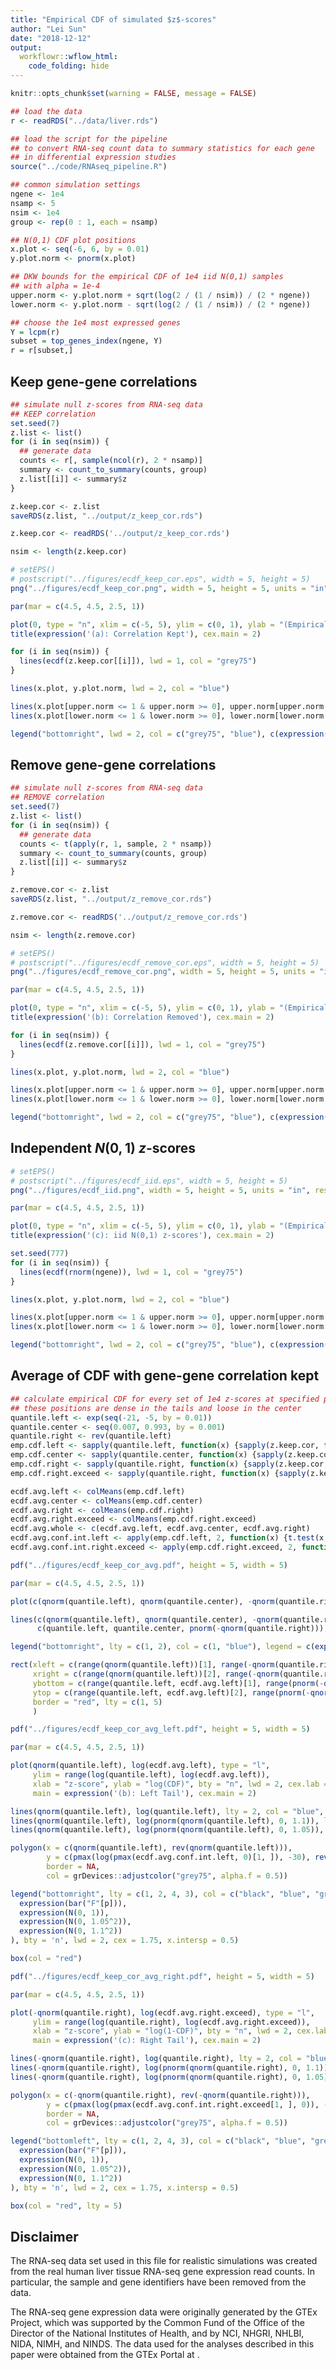 ```yaml
---
title: "Empirical CDF of simulated $z$-scores"
author: "Lei Sun"
date: "2018-12-12"
output:
  workflowr::wflow_html:
    code_folding: hide
---
```


```r
knitr::opts_chunk$set(warning = FALSE, message = FALSE)
```

```r
## load the data
r <- readRDS("../data/liver.rds")
```

```r
## load the script for the pipeline
## to convert RNA-seq count data to summary statistics for each gene
## in differential expression studies
source("../code/RNAseq_pipeline.R")
```

```r
## common simulation settings
ngene <- 1e4
nsamp <- 5
nsim <- 1e4
group <- rep(0 : 1, each = nsamp)

## N(0,1) CDF plot positions
x.plot <- seq(-6, 6, by = 0.01)
y.plot.norm <- pnorm(x.plot)

## DKW bounds for the empirical CDF of 1e4 iid N(0,1) samples
## with alpha = 1e-4
upper.norm <- y.plot.norm + sqrt(log(2 / (1 / nsim)) / (2 * ngene))
lower.norm <- y.plot.norm - sqrt(log(2 / (1 / nsim)) / (2 * ngene))

## choose the 1e4 most expressed genes
Y = lcpm(r)
subset = top_genes_index(ngene, Y)
r = r[subset,]
```

## Keep gene-gene correlations

```r
## simulate null z-scores from RNA-seq data
## KEEP correlation
set.seed(7)
z.list <- list()
for (i in seq(nsim)) {
  ## generate data
  counts <- r[, sample(ncol(r), 2 * nsamp)]
  summary <- count_to_summary(counts, group)
  z.list[[i]] <- summary$z
}
```

```r
z.keep.cor <- z.list
saveRDS(z.list, "../output/z_keep_cor.rds")
```

```r
z.keep.cor <- readRDS('../output/z_keep_cor.rds')
```

```r
nsim <- length(z.keep.cor)

# setEPS()
# postscript("../figures/ecdf_keep_cor.eps", width = 5, height = 5)
png("../figures/ecdf_keep_cor.png", width = 5, height = 5, units = "in", res = 1000)

par(mar = c(4.5, 4.5, 2.5, 1))

plot(0, type = "n", xlim = c(-5, 5), ylim = c(0, 1), ylab = "(Empirical) CDF", xlab = "z-score", cex.lab = 2)
title(expression('(a): Correlation Kept'), cex.main = 2)

for (i in seq(nsim)) {
  lines(ecdf(z.keep.cor[[i]]), lwd = 1, col = "grey75")
}

lines(x.plot, y.plot.norm, lwd = 2, col = "blue")

lines(x.plot[upper.norm <= 1 & upper.norm >= 0], upper.norm[upper.norm <= 1 & upper.norm >= 0], lty = 3, col = "blue")
lines(x.plot[lower.norm <= 1 & lower.norm >= 0], lower.norm[lower.norm <= 1 & lower.norm >= 0], lty = 3, col = "blue")

legend("bottomright", lwd = 2, col = c("grey75", "blue"), c(expression("F"[p]), expression('N(0,1)')), bty = "n", cex = 1.75, x.intersp = 0.5)
```

## Remove gene-gene correlations

```r
## simulate null z-scores from RNA-seq data
## REMOVE correlation
set.seed(7)
z.list <- list()
for (i in seq(nsim)) {
  ## generate data
  counts <- t(apply(r, 1, sample, 2 * nsamp))
  summary <- count_to_summary(counts, group)
  z.list[[i]] <- summary$z
}
```

```r
z.remove.cor <- z.list
saveRDS(z.list, "../output/z_remove_cor.rds")
```

```r
z.remove.cor <- readRDS('../output/z_remove_cor.rds')
```

```r
nsim <- length(z.remove.cor)

# setEPS()
# postscript("../figures/ecdf_remove_cor.eps", width = 5, height = 5)
png("../figures/ecdf_remove_cor.png", width = 5, height = 5, units = "in", res = 1000)

par(mar = c(4.5, 4.5, 2.5, 1))

plot(0, type = "n", xlim = c(-5, 5), ylim = c(0, 1), ylab = "(Empirical) CDF", xlab = "z-score", cex.lab = 2)
title(expression('(b): Correlation Removed'), cex.main = 2)

for (i in seq(nsim)) {
  lines(ecdf(z.remove.cor[[i]]), lwd = 1, col = "grey75")
}

lines(x.plot, y.plot.norm, lwd = 2, col = "blue")

lines(x.plot[upper.norm <= 1 & upper.norm >= 0], upper.norm[upper.norm <= 1 & upper.norm >= 0], lty = 3, col = "blue")
lines(x.plot[lower.norm <= 1 & lower.norm >= 0], lower.norm[lower.norm <= 1 & lower.norm >= 0], lty = 3, col = "blue")

legend("bottomright", lwd = 2, col = c("grey75", "blue"), c(expression("F"[p]), expression('N(0,1)')), bty = "n", cex = 1.75, x.intersp = 0.5)
```

## Independent $N(0,1)$ $z$-scores

```r
# setEPS()
# postscript("../figures/ecdf_iid.eps", width = 5, height = 5)
png("../figures/ecdf_iid.png", width = 5, height = 5, units = "in", res = 1000)

par(mar = c(4.5, 4.5, 2.5, 1))

plot(0, type = "n", xlim = c(-5, 5), ylim = c(0, 1), ylab = "(Empirical) CDF", xlab = "z-score", cex.lab = 2)
title(expression('(c): iid N(0,1) z-scores'), cex.main = 2)

set.seed(777)
for (i in seq(nsim)) {
  lines(ecdf(rnorm(ngene)), lwd = 1, col = "grey75")
}

lines(x.plot, y.plot.norm, lwd = 2, col = "blue")

lines(x.plot[upper.norm <= 1 & upper.norm >= 0], upper.norm[upper.norm <= 1 & upper.norm >= 0], lty = 3, col = "blue")
lines(x.plot[lower.norm <= 1 & lower.norm >= 0], lower.norm[lower.norm <= 1 & lower.norm >= 0], lty = 3, col = "blue")

legend("bottomright", lwd = 2, col = c("grey75", "blue"), c(expression("F"[p]), expression('N(0,1)')), bty = "n", cex = 1.75, x.intersp = 0.5)
```

## Average of CDF with gene-gene correlation kept

```r
## calculate empirical CDF for every set of 1e4 z-scores at specified positions
## these positions are dense in the tails and loose in the center
quantile.left <- exp(seq(-21, -5, by = 0.01))
quantile.center <- seq(0.007, 0.993, by = 0.001)
quantile.right <- rev(quantile.left)
emp.cdf.left <- sapply(quantile.left, function(x) {sapply(z.keep.cor, function(y) mean(y <= qnorm(x)))})
emp.cdf.center <- sapply(quantile.center, function(x) {sapply(z.keep.cor, function(y) mean(y <= qnorm(x)))})
emp.cdf.right <- sapply(quantile.right, function(x) {sapply(z.keep.cor, function(y) mean(y <= -qnorm(x)))})
emp.cdf.right.exceed <- sapply(quantile.right, function(x) {sapply(z.keep.cor, function(y) mean(y > -qnorm(x)))})
```

```r
ecdf.avg.left <- colMeans(emp.cdf.left)
ecdf.avg.center <- colMeans(emp.cdf.center)
ecdf.avg.right <- colMeans(emp.cdf.right)
ecdf.avg.right.exceed <- colMeans(emp.cdf.right.exceed)
ecdf.avg.whole <- c(ecdf.avg.left, ecdf.avg.center, ecdf.avg.right)
ecdf.avg.conf.int.left <- apply(emp.cdf.left, 2, function(x) {t.test(x, conf.level = 0.999)$conf.int})
ecdf.avg.conf.int.right.exceed <- apply(emp.cdf.right.exceed, 2, function(x) {t.test(x, conf.level = 0.999)$conf.int})
```

```r
pdf("../figures/ecdf_keep_cor_avg.pdf", height = 5, width = 5)

par(mar = c(4.5, 4.5, 2.5, 1))

plot(c(qnorm(quantile.left), qnorm(quantile.center), -qnorm(quantile.right)), ecdf.avg.whole, type = "l", xlab = "z-score", ylab = "CDF", cex.lab = 2, lwd = 2, main = expression('(a): Average Emp. CDF'), cex.main = 2)

lines(c(qnorm(quantile.left), qnorm(quantile.center), -qnorm(quantile.right)),
      c(quantile.left, quantile.center, pnorm(-qnorm(quantile.right))), lty = 2, col = "blue", lwd = 2)

legend("bottomright", lty = c(1, 2), col = c(1, "blue"), legend = c(expression(bar("F"[p])), expression('N(0,1)')), lwd = 2, cex = 1.75, bty = 'n', x.intersp = 0.5)

rect(xleft = c(range(qnorm(quantile.left))[1], range(-qnorm(quantile.right))[1]),
     xright = c(range(qnorm(quantile.left))[2], range(-qnorm(quantile.right))[2]),
     ybottom = c(range(quantile.left, ecdf.avg.left)[1], range(pnorm(-qnorm(quantile.right)), ecdf.avg.right)[1]),
     ytop = c(range(quantile.left, ecdf.avg.left)[2], range(pnorm(-qnorm(quantile.right)), ecdf.avg.right)[2]),
     border = "red", lty = c(1, 5)
     )
```

```r
pdf("../figures/ecdf_keep_cor_avg_left.pdf", height = 5, width = 5)

par(mar = c(4.5, 4.5, 2.5, 1))

plot(qnorm(quantile.left), log(ecdf.avg.left), type = "l",
     ylim = range(log(quantile.left), log(ecdf.avg.left)),
     xlab = "z-score", ylab = "log(CDF)", bty = "n", lwd = 2, cex.lab = 2,
     main = expression('(b): Left Tail'), cex.main = 2)

lines(qnorm(quantile.left), log(quantile.left), lty = 2, col = "blue", lwd = 2)
lines(qnorm(quantile.left), log(pnorm(qnorm(quantile.left), 0, 1.1)), lty = 3, col = "orange", lwd = 2)
lines(qnorm(quantile.left), log(pnorm(qnorm(quantile.left), 0, 1.05)), lty = 4, col = "green", lwd = 2)

polygon(x = c(qnorm(quantile.left), rev(qnorm(quantile.left))),
        y = c(pmax(log(pmax(ecdf.avg.conf.int.left, 0)[1, ]), -30), rev(log(pmax(ecdf.avg.conf.int.left, 0)[2, ]))),
        border = NA,
        col = grDevices::adjustcolor("grey75", alpha.f = 0.5))

legend("bottomright", lty = c(1, 2, 4, 3), col = c("black", "blue", "green", "orange"), legend = c(
  expression(bar("F"[p])),
  expression(N(0, 1)),
  expression(N(0, 1.05^2)),
  expression(N(0, 1.1^2))
), bty = 'n', lwd = 2, cex = 1.75, x.intersp = 0.5)

box(col = "red")
```

```r
pdf("../figures/ecdf_keep_cor_avg_right.pdf", height = 5, width = 5)

par(mar = c(4.5, 4.5, 2.5, 1))

plot(-qnorm(quantile.right), log(ecdf.avg.right.exceed), type = "l",
     ylim = range(log(quantile.right), log(ecdf.avg.right.exceed)),
     xlab = "z-score", ylab = "log(1-CDF)", bty = "n", lwd = 2, cex.lab = 2,
     main = expression('(c): Right Tail'), cex.main = 2)

lines(-qnorm(quantile.right), log(quantile.right), lty = 2, col = "blue", lwd = 2)
lines(-qnorm(quantile.right), log(pnorm(qnorm(quantile.right), 0, 1.1)), lty = 3, lwd = 2, col = "orange")
lines(-qnorm(quantile.right), log(pnorm(qnorm(quantile.right), 0, 1.05)), lty = 4, lwd = 2, col = "green")

polygon(x = c(-qnorm(quantile.right), rev(-qnorm(quantile.right))),
        y = c(pmax(log(pmax(ecdf.avg.conf.int.right.exceed[1, ], 0)), -30), rev(log(ecdf.avg.conf.int.right.exceed[2, ]))),
        border = NA,
        col = grDevices::adjustcolor("grey75", alpha.f = 0.5))

legend("bottomleft", lty = c(1, 2, 4, 3), col = c("black", "blue", "green", "orange"), legend = c(
  expression(bar("F"[p])),
  expression(N(0, 1)),
  expression(N(0, 1.05^2)),
  expression(N(0, 1.1^2))
), bty = 'n', lwd = 2, cex = 1.75, x.intersp = 0.5)

box(col = "red", lty = 5)
```

## Disclaimer

The RNA-seq data set used in this file for realistic simulations was created from the real human liver tissue RNA-seq gene expression read counts. In particular, the sample and gene identifiers have been removed from the data.

The RNA-seq gene expression data were originally generated by the GTEx Project, which was supported by the Common Fund of the Office of the Director of the National Institutes of Health, and by NCI, NHGRI, NHLBI, NIDA, NIMH, and NINDS. The data used for the analyses described in this paper were obtained from the GTEx Portal at \url{https://www.gtexportal.org}.
